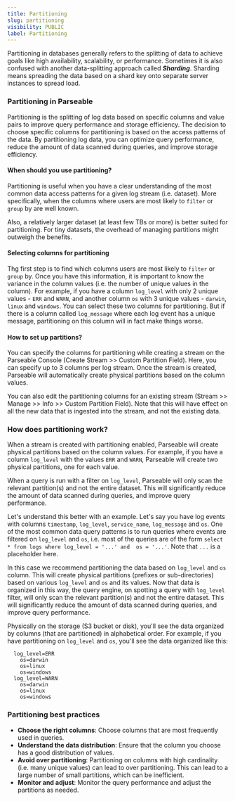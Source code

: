 ```yaml
---
title: Partitioning
slug: partitioning
visibility: PUBLIC
label: Partitioning
---
```


<head>
<title>Parseable Partitioning: Partition log columns to improve query performance | Parseable</title>
<meta charSet="utf-8" />
<meta name="twitter:card" content="summary" />
</head>

Partitioning in databases generally refers to the splitting of data to achieve goals like high availability, scalability, or performance. Sometimes it is also confused with another data-splitting approach called ***Sharding***. Sharding means spreading the data based on a shard key onto separate server instances to spread load.

### Partitioning in Parseable

Partitioning is the splitting of log data based on specific columns and value pairs to improve query performance and storage efficiency. The decision to choose specific columns for partitioning is based on the access patterns of the data. By partitioning log data, you can optimize query performance, reduce the amount of data scanned during queries, and improve storage efficiency. 

#### When should you use partitioning?

Partitioning is useful when you have a clear understanding of the most common data access patterns for a given log stream (i.e. dataset). More specifically, when the columns where users are most likely to `filter` or `group` by are well known. 

Also, a relatively larger dataset (at least few TBs or more) is better suited for partitioning. For tiny datasets, the overhead of managing partitions might outweigh the benefits.

#### Selecting columns for partitioning

Thg first step is to find which columns users are most likely to `filter` or `group` by. Once you have this information, it is important to know the variance in the column values (i.e. the number of unique values in the column). For example, if you have a column `log_level` with only 2 unique values - `ERR` and `WARN`, and another column `os` with 3 unique values - `darwin`, `linux` and `windows`. You can select these two columns for partitioning. But if there is a column called `log_message` where each log event has a unique message, partitioning on this column will in fact make things worse.

#### How to set up partitions?

You can specify the columns for partitioning while creating a stream on the Parseable Console (Create Stream >> Custom Partition Field). Here, you can specify up to 3 columns per log stream. Once the stream is created, Parseable will automatically create physical partitions based on the column values.

You can also edit the partitioning columns for an existing stream (Stream >> Manage >> Info >> Custom Partition Field). Note that this will have effect on all the new data that is ingested into the stream, and not the existing data.
 
### How does partitioning work?

When a stream is created with partitioning enabled, Parseable will create physical partitions based on the column values. For example, if you have a column `log_level` with the values `ERR` and `WARN`, Parseable will create two physical partitions, one for each value. 

When a query is run with a filter on `log_level`, Parseable will only scan the relevant partition(s) and not the entire dataset. This will significantly reduce the amount of data scanned during queries, and improve query performance.

Let's understand this better with an example. Let's say you have log events with columns `timestamp`, `log_level`, `service_name`, `log_message` and `os`. One of the most common data query patterns is to run queries where events are filtered on `log_level` and `os`, i.e. most of the queries are of the form `select * from logs where log_level = '...' and  os = '...'`. Note that `...` is a placeholder here.

In this case we recommend partitioning the data based on `log_level` and `os` column. This will create physical partitions (prefixes or sub-directories) based on various `log_level` and `os` and its values. Now that data is organized in this way, the query engine, on spotting a query with `log_level` filter, will only scan the relevant partition(s) and not the entire dataset. This will significantly reduce the amount of data scanned during queries, and improve query performance.

Physically on the storage (S3 bucket or disk), you'll see the data organized by columns (that are partitioned) in alphabetical order. For example, if you have partitioning on `log_level` and `os`, you'll see the data organized like this:

```
  log_level=ERR
    os=darwin
    os=linux
    os=windows
  log_level=WARN
    os=darwin
    os=linux
    os=windows
```

### Partitioning best practices

- **Choose the right columns**: Choose columns that are most frequently used in queries.
- **Understand the data distribution**: Ensure that the column you choose has a good distribution of values.
- **Avoid over partitioning**: Partitioning on columns with high cardinality (i.e. many unique values) can lead to over partitioning. This can lead to a large number of small partitions, which can be inefficient.
- **Monitor and adjust**: Monitor the query performance and adjust the partitions as needed.
